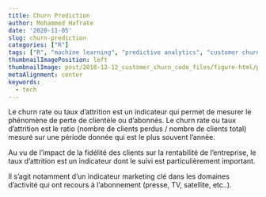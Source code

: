 ```yaml
---
title: Churn Prediction
author: Mohammed Hafrate
date: '2020-11-05'
slug: churn-prediction
categories: ["R"]
tags: ["R", "machine learning", "predictive analytics", "customer churn"]
thumbnailImagePosition: left
thumbnailImage: post/2018-12-12_customer_churn_code_files/figure-html/prop_table-1.png
metaAlignment: center
keywords:
  - tech
---
```


Le churn rate ou taux d'attrition est un indicateur qui permet de mesurer le phénomène de perte de clientèle ou d'abonnés.
Le churn rate ou taux d'attrition est le ratio (nombre de clients perdus / nombre de clients total) mesuré sur une période donnée qui est le plus souvent l'année.

Au vu de l'impact de la fidélité des clients sur la rentabilité de l'entreprise, le taux d'attrition est un indicateur dont le suivi est particulièrement important.

Il s'agit notamment d'un indicateur marketing clé dans les domaines d'activité qui ont recours à l'abonnement (presse, TV, satellite, etc..).
